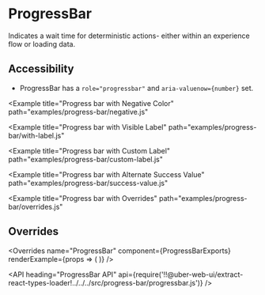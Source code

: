 <!--
Copyright (c) 2018-2019 Uber Technologies, Inc.

This source code is licensed under the MIT license found in the
LICENSE file in the root directory of this source tree.
-->





# ProgressBar

Indicates a wait time for deterministic actions- either within an experience flow or loading data.

## Accessibility

- ProgressBar has a `role="progressbar"` and `aria-valuenow={number}` set.

<Example title="Progress bar Basic Usage" path="examples/progress-bar/basic.js">
  <Basic />
</Example>

<Example
  title="Progress bar with Negative Color"
  path="examples/progress-bar/negative.js"
>
  <Negative />
</Example>

<Example
  title="Progress bar with Visible Label"
  path="examples/progress-bar/with-label.js"
>
  <WithLabel />
</Example>

<Example
  title="Progress bar with Custom Label"
  path="examples/progress-bar/custom-label.js"
>
  <CustomLabel />
</Example>

<Example
  title="Progress bar with Alternate Success Value"
  path="examples/progress-bar/success-value.js"
>
  <SuccessValue />
</Example>

<Example
  title="Progress bar with Overrides"
  path="examples/progress-bar/overrides.js"
>
  <Customization />
</Example>

## Overrides

<Overrides
  name="ProgressBar"
  component={ProgressBarExports}
  renderExample={props => (
    <ProgressBar
      value={60}
      successValue={100}
      showLabel
      overrides={props.overrides}
    />
  )}
/>

<API
  heading="ProgressBar API"
  api={require('!!@uber-web-ui/extract-react-types-loader!../../../src/progress-bar/progressbar.js')}
/>
